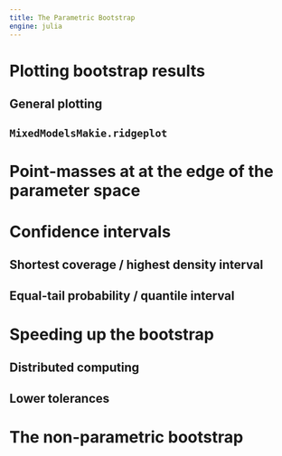 ```yaml
---
title: The Parametric Bootstrap
engine: julia
---
```


# Plotting bootstrap results

## General plotting

## `MixedModelsMakie.ridgeplot`

# Point-masses at at the edge of the parameter space

# Confidence intervals

## Shortest coverage / highest density interval

## Equal-tail probability / quantile interval

# Speeding up the bootstrap

## Distributed computing

## Lower tolerances

# The non-parametric bootstrap
